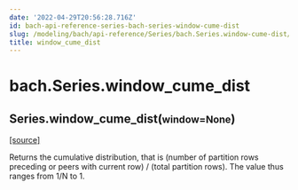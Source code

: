 ```yaml
---
date: '2022-04-29T20:56:28.716Z'
id: bach-api-reference-series-bach-series-window-cume-dist
slug: /modeling/bach/api-reference/Series/bach.Series.window-cume-dist/
title: window_cume_dist
---
```


# bach.Series.window_cume_dist

<div class="method">

<h2 class="signature-class"><span class="additional-name">Series.</span><span class="name">window_cume_dist(</span><small class="parameter-list"><span class="parameter" id="window">window=None</span></small>)</h2>


&#8203;<span class="view-source">[[source]](https://github.com/objectiv/objectiv-analytics/blob/main/bach/bach/series/series.py)</span>

<div class="content">

Returns the cumulative distribution, that is
(number of partition rows preceding or peers with current row) / (total partition rows).
The value thus ranges from 1/N to 1.


</div>

</div>
